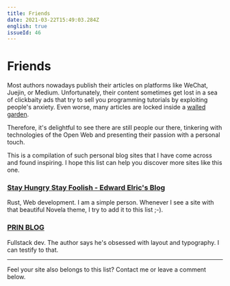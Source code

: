 ```yaml
---
title: Friends
date: 2021-03-22T15:49:03.284Z
english: true
issueId: 46
---
```



<AdobeFont />
<GithubCorner url="https://github.com/yujinyan/blog" />

<Layout location="friends">

  # Friends

  Most authors nowadays publish their articles on platforms like WeChat, Juejin, or Medium.
  Unfortunately, their content sometimes get lost in a sea of clickbaity ads
  that try to sell you programming tutorials by exploiting people's anxiety.
  Even worse, many articles are locked inside a [walled garden](https://en.wikipedia.org/wiki/Closed_platform).

  Therefore, it's delightful to see there are still people our there,
  tinkering with technologies of the Open Web and presenting their passion with a personal touch.

  This is a compilation of such personal blog sites that I have come across and found inspiring.
  I hope this list can help you discover more sites like this one.

  ### [Stay Hungry Stay Foolish - Edward Elric's Blog](https://edward40.com/)
  Rust, Web development.
  I am a simple person.
  Whenever I see a site with that beautiful Novela theme, I try to add it to this list ;-).

  ### [PRIN BLOG](https://printempw.github.io/friends/)
  Fullstack dev. The author says he's obsessed with layout and typography. I can testify to that.

  ***

  Feel your site also belongs to this list? Contact me or leave a comment below.

  <UtterancesComments issueId={46} />
</Layout>
